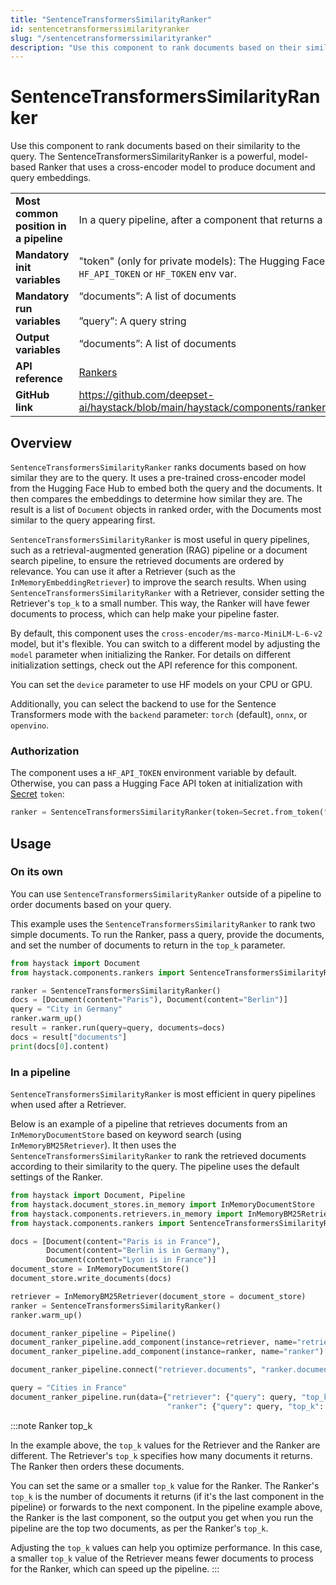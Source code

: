 ```yaml
---
title: "SentenceTransformersSimilarityRanker"
id: sentencetransformerssimilarityranker
slug: "/sentencetransformerssimilarityranker"
description: "Use this component to rank documents based on their similarity to the query. The SentenceTransformersSimilarityRanker is a powerful, model-based Ranker that uses a cross-encoder model to produce document and query embeddings."
---
```


# SentenceTransformersSimilarityRanker

Use this component to rank documents based on their similarity to the query. The SentenceTransformersSimilarityRanker is a powerful, model-based Ranker that uses a cross-encoder model to produce document and query embeddings.

|  |  |
| --- | --- |
| **Most common position in a pipeline** | In a query pipeline, after a component that returns a list of documents such as a [Retriever](../retrievers.mdx)  |
| **Mandatory init variables** | "token" (only for private models): The Hugging Face API token. Can be set with `HF_API_TOKEN` or `HF_TOKEN` env var. |
| **Mandatory run variables** | “documents”: A list of documents  <br /> <br />”query”: A query string |
| **Output variables** | “documents”: A list of documents |
| **API reference** | [Rankers](/reference/rankers-api) |
| **GitHub link** | https://github.com/deepset-ai/haystack/blob/main/haystack/components/rankers/sentence_transformers_similarity.py |

## Overview

`SentenceTransformersSimilarityRanker` ranks documents based on how similar they are to the query. It uses a pre-trained cross-encoder model from the Hugging Face Hub to embed both the query and the documents. It then compares the embeddings to determine how similar they are. The result is a list of `Document` objects in ranked order, with the Documents most similar to the query appearing first.

`SentenceTransformersSimilarityRanker` is most useful in query pipelines, such as a retrieval-augmented generation (RAG) pipeline or a document search pipeline, to ensure the retrieved documents are ordered by relevance. You can use it after a Retriever (such as the `InMemoryEmbeddingRetriever`) to improve the search results. When using `SentenceTransformersSimilarityRanker` with a Retriever, consider setting the Retriever's `top_k` to a small number. This way, the Ranker will have fewer documents to process, which can help make your pipeline faster.

By default, this component uses the `cross-encoder/ms-marco-MiniLM-L-6-v2` model, but it's flexible. You can switch to a different model by adjusting the `model` parameter when initializing the Ranker. For details on different initialization settings, check out the API reference for this component.

You can set the `device` parameter to use HF models on your CPU or GPU.

Additionally, you can select the backend to use for the Sentence Transformers mode with the `backend` parameter: `torch` (default), `onnx`, or `openvino`.

### Authorization

The component uses a `HF_API_TOKEN` environment variable by default. Otherwise, you can pass a Hugging Face API token at initialization with [Secret](../../concepts/secret-management.mdx) `token`:

```python
ranker = SentenceTransformersSimilarityRanker(token=Secret.from_token("<your-api-key>"))
```

## Usage

### On its own

You can use `SentenceTransformersSimilarityRanker` outside of a pipeline to order documents based on your query.

This example uses the `SentenceTransformersSimilarityRanker` to rank two simple documents. To run the Ranker, pass a query, provide the documents, and set the number of documents to return in the `top_k` parameter.

```python
from haystack import Document
from haystack.components.rankers import SentenceTransformersSimilarityRanker

ranker = SentenceTransformersSimilarityRanker()
docs = [Document(content="Paris"), Document(content="Berlin")]
query = "City in Germany"
ranker.warm_up()
result = ranker.run(query=query, documents=docs)
docs = result["documents"]
print(docs[0].content)
```

### In a pipeline

`SentenceTransformersSimilarityRanker` is most efficient in query pipelines when used after a Retriever.

Below is an example of a pipeline that retrieves documents from an `InMemoryDocumentStore` based on keyword search (using `InMemoryBM25Retriever`). It then uses the `SentenceTransformersSimilarityRanker` to rank the retrieved documents according to their similarity to the query. The pipeline uses the default settings of the Ranker.

```python
from haystack import Document, Pipeline
from haystack.document_stores.in_memory import InMemoryDocumentStore
from haystack.components.retrievers.in_memory import InMemoryBM25Retriever
from haystack.components.rankers import SentenceTransformersSimilarityRanker

docs = [Document(content="Paris is in France"),
        Document(content="Berlin is in Germany"),
        Document(content="Lyon is in France")]
document_store = InMemoryDocumentStore()
document_store.write_documents(docs)

retriever = InMemoryBM25Retriever(document_store = document_store)
ranker = SentenceTransformersSimilarityRanker()
ranker.warm_up()

document_ranker_pipeline = Pipeline()
document_ranker_pipeline.add_component(instance=retriever, name="retriever")
document_ranker_pipeline.add_component(instance=ranker, name="ranker")

document_ranker_pipeline.connect("retriever.documents", "ranker.documents")

query = "Cities in France"
document_ranker_pipeline.run(data={"retriever": {"query": query, "top_k": 3},
                                   "ranker": {"query": query, "top_k": 2}})

```

:::note Ranker top_k

In the example above, the `top_k` values for the Retriever and the Ranker are different. The Retriever's `top_k` specifies how many documents it returns. The Ranker then orders these documents.

You can set the same or a smaller `top_k` value for the Ranker. The Ranker's `top_k` is the number of documents it returns (if it's the last component in the pipeline) or forwards to the next component. In the pipeline example above, the Ranker is the last component, so the output you get when you run the pipeline are the top two documents, as per the Ranker's `top_k`.

Adjusting the `top_k` values can help you optimize performance. In this case, a smaller `top_k` value of the Retriever means fewer documents to process for the Ranker, which can speed up the pipeline.
:::
